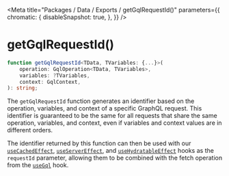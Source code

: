 
<Meta
    title="Packages / Data / Exports / getGqlRequestId()"
    parameters={{
        chromatic: {
            disableSnapshot: true,
        },
    }}
/>

# getGqlRequestId()

```ts
function getGqlRequestId<TData, TVariables: {...}>(
    operation: GqlOperation<TData, TVariables>,
    variables: ?TVariables,
    context: GqlContext,
): string;
```

The `getGqlRequestId` function generates an identifier based on the operation, variables, and context of a specific GraphQL request. This identifier is guaranteed to be the same for all requests that share the same operation, variables, and context, even if variables and context values are in different orders.

The identifier returned by this function can then be used with our <a href="./?path=/docs/packages-data-exports-usecachedeffect--docs">`useCachedEffect`</a>, <a href="./?path=/docs/packages-data-exports-useservereffect--docs">`useServerEffect`</a>, and <a href="./?path=/docs/packages-data-exports-usehydratableeffect--docs">`useHydratableEffect`</a> hooks as the `requestId` parameter, allowing them to be combined with the fetch operation from the <a href="./?path=/docs/packages-data-exports-usegql--docs">`useGql`</a> hook.
